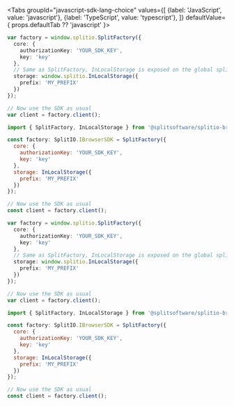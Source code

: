 
<Tabs
  groupId="javascript-sdk-lang-choice"
  values={[
    {label: 'JavaScript', value: 'javascript'},
    {label: 'TypeScript', value: 'typescript'},
  ]} defaultValue={ props.defaultTab ?? 'javascript' }>
  <TabItem value="javascript">

```typescript title="With full bundle from CDN"
var factory = window.splitio.SplitFactory({
  core: {
    authorizationKey: 'YOUR_SDK_KEY',
    key: 'key'
  },
  // Same as SplitFactory, InLocalStorage is exposed on the global splitio object
  storage: window.splitio.InLocalStorage({
    prefix: 'MY_PREFIX'
  })
});

// Now use the SDK as usual
var client = factory.client();
```

```javascript title="With NPM package"
import { SplitFactory, InLocalStorage } from '@splitsoftware/splitio-browserjs';

const factory: SplitIO.IBrowserSDK = SplitFactory({
  core: {
    authorizationKey: 'YOUR_SDK_KEY',
    key: 'key'
  },
  storage: InLocalStorage({
    prefix: 'MY_PREFIX'
  })
});

// Now use the SDK as usual
const client = factory.client();
```

  </TabItem>
  <TabItem value="typescript">

```typescript title="With full bundle from CDN"
var factory = window.splitio.SplitFactory({
  core: {
    authorizationKey: 'YOUR_SDK_KEY',
    key: 'key'
  },
  // Same as SplitFactory, InLocalStorage is exposed on the global splitio object
  storage: window.splitio.InLocalStorage({
    prefix: 'MY_PREFIX'
  })
});

// Now use the SDK as usual
var client = factory.client();
```

```javascript title="With NPM package"
import { SplitFactory, InLocalStorage } from '@splitsoftware/splitio-browserjs';

const factory: SplitIO.IBrowserSDK = SplitFactory({
  core: {
    authorizationKey: 'YOUR_SDK_KEY',
    key: 'key'
  },
  storage: InLocalStorage({
    prefix: 'MY_PREFIX'
  })
});

// Now use the SDK as usual
const client = factory.client();
```

  </TabItem>
</Tabs>